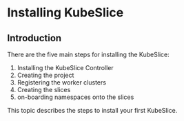# Installing KubeSlice

## Introduction

There are the five main steps for installing the KubeSlice:

1. Installing the KubeSlice Controller
2. Creating the project
3. Registering the worker clusters
4. Creating the slices
5. on-boarding namespaces onto the slices

This topic describes the steps to install your first KubeSlice.